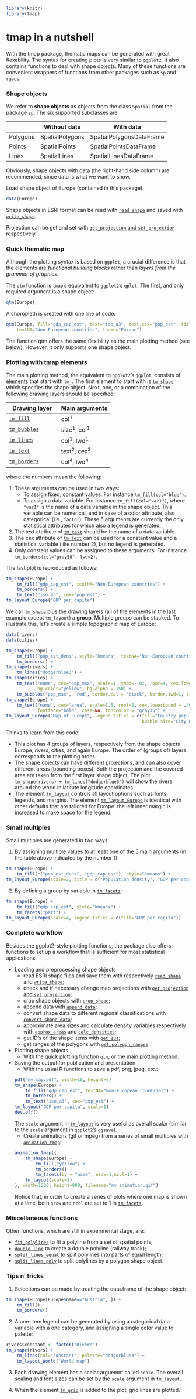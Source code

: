 <!--
%\VignetteEngine{knitr::knitr}
%\VignetteIndexEntry{tmap in a nutshell}
-->

```{r setup, include=FALSE}
library(knitr)
library(tmap)
```


tmap in a nutshell
======================================================

With the tmap package, thematic maps can be generated with great flexability. The syntax for creating plots is very similar to `ggplot2`. It also contains functions to deal with shape objects. Many of these functions are convenient wrappers of functions from other packages such as `sp` and `rgeos`.


### Shape objects

We refer to **shape objects** as objects from the class `Spatial` from the package `sp`. The six supported subclasses are:

|   	| Without data	| With data   	|
|---	|---	|---	|
|Polygons   	| SpatialPolygons  	| SpatialPolygonsDataFrame  	|
|Points   	| SpatialPoints  	| SpatialPointsDataFrame  	|
|Lines   	| SpatialLines  	| SpatialLinesDataFrame  	|

Obviously, shape objects with data (the right-hand side column) are recommended, since data is what we want to show.

Load shape object of Europe (contained in this package):
```{r}
data(Europe)
```

Shape objects in ESRI format can be read with [`read_shape`](../html/read_shape.html) and saved with [`write_shape`](../html/write_shape.html).

Projection can be get and set with [`get_projection` and `set_projection`](../html/set_projection.html) respectively.


### Quick thematic map<a name="qplot"></a>

Although the plotting syntax is based on `ggplot`, a crucial difference is that the elements are _functional building blocks_ rather than _layers from the grammar of graphics_.

The [`qtm`](../html/qtm.html) function is `tmap`'s equivalent to `ggplot2`'s `qplot`. The first, and only required argument is a shape object:

```{r, fig.height=5}
qtm(Europe)
```

A choropleth is created with one line of code:

```{r, fig.height=5}
qtm(Europe, fill="gdp_cap_est", text="iso_a3", text.cex="pop_est", title="GDP per capita", 
	textNA="Non-European countries", theme="Europe")
```

The function qtm offers the same flexibility as the main plotting method (see below). However, it only supports one shape object.

### Plotting with tmap elements<a name="plot"></a>

The main plotting method, the equivalent to `ggplot2`'s `ggplot`, consists of [elements](../html/tmap-element.html) that start with `tm_`. The first element to start with is [`tm_shape`](../html/tm_shape.html), which specifies the shape object. Next, one, or a combination of the following drawing layers should be specified:

|Drawing layer	| Main arguments	|
|---	|---	|
|[`tm_fill`](../html/tm_fill.html)   	| col<sup>1</sup>  	|
|[`tm_bubbles`](../html/tm_bubbles.html)   	| size<sup>1</sup>, col<sup>1</sup>  	|
|[`tm_lines`](../html/tm_lines.html)		| col<sup>1</sup>, lwd<sup>1</sup>		|
|[`tm_text`](../html/tm_text.html)   	| text<sup>2</sup>, cex<sup>3</sup>  	|
|[`tm_borders`](../html/tm_borders.html)   	| col<sup>4</sup>, lwd<sup>4</sup>  	|

where the numbers mean the following:

1. These arguments can be used in two ways:
   + To assign fixed, constant values. For instance `tm_fill(col="blue")`.
   + To assign a data variable. For instance `tm_fill(col="var1")`, where `"var1"` is the name of a data variable in the shape object. This variable can be numerical, and in case of a color attribute, also categorical (i.e., `factor`). These 5 arguments are currently the only statistical attributes for which also a legend is generated.
2. The text attribute of [`tm_text`](../html/tm_text.html) should be the name of a data variable.
3. The cex attribute of [`tm_text`](../html/tm_text.html) can be used for a constant value and a statistical variable (like number 2), but no legend is generated.
4. Only constant values can be assigned to these arguments. For instance `tm_borders(col="gray50", lwd=2)`.

The last plot is reproduced as follows:

```{r, eval=FALSE}
tm_shape(Europe) +
	tm_fill("gdp_cap_est", textNA="Non-European countries") +
	tm_borders() +
	tm_text("iso_a3", cex="pop_est") + 
tm_layout_Europe("GDP per capita")
```

We call [`tm_shape`](../html/tm_shape.html) plus the drawing layers (all of the elements in the last example except `tm_layout`) a **group**. Multiple groups can be stacked. To illustrate this, let's create a simple topographic map of Europe:

```{r, fig.width=10}
data(rivers)
data(cities)

tm_shape(Europe) +
	tm_fill("pop_est_dens", style="kmeans", textNA="Non-European countries") +
	tm_borders() +
tm_shape(rivers) +
	tm_lines("dodgerblue3") +
tm_shape(cities) +
	tm_text("name", cex="pop_max", scale=1, ymod=-.02, root=4, cex.lowerbound = .60, 
			bg.color="yellow", bg.alpha = 150) + 
	tm_bubbles("pop_max", "red", border.col = "black", border.lwd=1, size.lim = c(0, 2e7)) +
tm_shape(Europe) +
	tm_text("name", cex="area", scale=1.5, root=8, cex.lowerbound = .40, 
			fontface="bold", case=NA, fontcolor = "gray35") + 
tm_layout_Europe("Map of Europe", legend.titles = c(fill="Country population density (people per km2)", 
													bubble.size="City Population"))
```

Thinks to learn from this code:

* This plot has 4 groups of layers, respectively from the shape objects Europe, rivers, cities, and again Europe. 
The order of (groups of) layers corresponds to the plotting order.
* The shape objects can have different projections, and can also cover different areas (bounding boxes). Both the projection and the covered area are taken from the first layer shape object. The plot `tm_shape(rivers) + tm_lines("dodgerblue3")` will show the rivers around the world in latitute longitude coordinates.
* The element [`tm_layout`](../html/tm_layout.html) controls all layout options such as fonts, legends, and margins. The element [`tm_layout_Europe`](../html/tm_layout.html) is identical with other defaults that are tailored for Europe: the left inner margin is increased to make space for the legend.



### Small multiples

Small multiples are generated in two ways:

1. By assigning multiple values to at least one of the 5 main arguments (in the table above indicated by the number 1)
```{r, fig.width=10, fig.height=3}
tm_shape(Europe) +
	tm_fill(c("pop_est_dens", "gdp_cap_est"), style="kmeans") +
tm_layout_Europe(scale=2, title = c("Population density", "GDP per capita"))
```

2. By defining a group by variable in [`tm_facets`](../html/tm_facets.html):
```{r, fig.width=10}
tm_shape(Europe) +
	tm_fill("gdp_cap_est", style="kmeans") +
	tm_facets("part") +
tm_layout_Europe(scale=4, legend.titles = c(fill="GDP per capita"))
```

### Complete workflow

Besides the ggplot2-style plotting functions, the package also offers functions to set up a workflow that is sufficient for most statistical applications.

* Loading and preprocessing shape objects
    + read ESRI shape files and save them with respectively [`read_shape`](../html/read_shape.html) and [`write_shape`](../html/write_shape.html);
    + check and if necessary change map projections with [`get_projection` and `set_projection`](../html/set_projection.html);
    + crop shape objects with [`crop_shape`](../html/crop_shape.html);
    + append data with [`append_data`](../html/append_data.html);
    + convert shape data to different regional classifications with [`convert_shape_data`](../html/convert_shape_data.html);
    + approximate area sizes and calculate density variables respectively with [`approx_areas`](../html/approx_areas.html) and [`calc_densities`](../html/calc_densities.html);
    + get ID's of the shape items with [`get_IDs`](../html/get_IDs.html);
    + get ranges of the polygons with [`get_polygon_ranges`](../html/get_polygon_ranges.html).
* Plotting shape objects
    + With the [quick plotting](#qplot) function [`qtm`](../html/qtm.html), or the [main plotting method](#plot).
* Saving the output for publication and presentation
    + With the usual R functions to save a pdf, png, jpeg, etc.:
    
    ```{r, eval=FALSE}
    pdf("my_map.pdf", width=10, height=6)
    tm_shape(Europe) +
    	tm_fill("gdp_cap_est", textNA="Non-European countries") +
    	tm_borders() +
    	tm_text("iso_a3", cex="pop_est") + 
    tm_layout("GDP per capita", scale=1)      
    dev.off()
    ```
    The `scale` argument in [`tm_layout`](../html/tm_layout.html) is very useful as overall scalar (similar to the `scale` argument in `ggplot2`'s `ggsave`).
    + Create animations (gif or mpeg) from a series of small multiples with [`animation_tmap`](../html/animation_tmap.html):
    
    ```{r, eval=FALSE}
    animation_tmap({
    	tm_shape(Europe) + 
    	    tm_fill("yellow") + 
    	    tm_borders() + 
    	    tm_facets(by = "name", nrow=1,ncol=1) + 
    	tm_layout(scale=2)
    }, width=1200, height=800, filename="my_animation.gif")
    ```
    Notice that, in order to create a series of plots where one map is shown at a time, both `nrow` and `ncol` are set to 1 in [`tm_facets`](../html/tm_facets.html).


### Miscellaneous functions

Other functions, which are still in experimental stage, are:

* [`fit_polylines`](../html/fit_polylines.html) to fit a polyline from a set of spatial points;
* [`double_line`](../html/double_line.html) to create a double polyline (railway track);
* [`split_lines_equal`](../html/split_lines_equal.html) to split polylines into parts of equal length;
* [`split_lines_poly`](../html/split_lines_poly.html) to split polylines by a polygon shape object.



### Tips n' tricks

1. Selections can be made by treating the data.frame of the shape object:
```{r, fig.height=4}
tm_shape(Europe[Europe$name=="Austria", ]) +
	tm_fill() +
	tm_borders()
```

2. A one-item legend can be generated by using a categorical data variable with a one category, and assigning a single color value to palette:
```{r, fig.height=3}
rivers$constant <- factor("Rivers")
tm_shape(rivers) +
	tm_lines(col="constant", palette="dodgerblue3") +
	tm_layout_World("World map")
```

3. Each drawing element has a scalar arguemnt called `scale`. The overall scaling and font sizes can be set by the `scale` argument in `tm_layout`.

4. When the element [`tm_grid`](../html/tm_grid.html) is added to the plot, grid lines are plotted.
